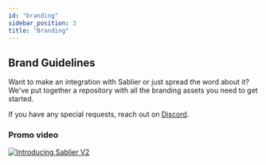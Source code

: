 ```yaml
---
id: "branding"
sidebar_position: 3
title: "Branding"
---
```



## Brand Guidelines

Want to make an integration with Sablier or just spread the word about it? We've put together a repository with all the
branding assets you need to get started.

If you have any special requests, reach out on [Discord](http://discord.sablier.com).

<LinkPreview
  href="https://github.com/sablier-labs/branding"
  icon="github"
  subtitle="GitHub"
  title="Github - sablier-labs/branding: Sablier brand guidelines and assets"
/>

### Promo video

[![Introducing Sablier V2](/img/youtube-cover.png)](https://youtu.be/0XvJ112Jf1k "Introducing Sablier V2")
